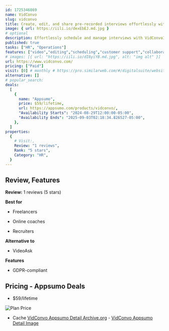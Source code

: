 ```yaml
---
id: 1725346869
name: VidConvo
slug: vidconvo
title: Create, edit, and share pre-recorded interviews effortlessly with our intuitive platform
image: { url: https://iili.io/dexEbEJ.md.jpg }
# optional
description: Effortlessly schedule and manage interviews with VidConvoImprove the candidate experience while reducing interview bias
published: true
tasks: ["HR", "Operations"]
features: ["video","editing","scheduling","customer support","collaboration","feedback"]
# images: [{ url: "https://iili.io/dI8yiYB.md.jpg", alt: "img alt" }]
url: https://www.vidconvo.com/
pricing: ["Paid"]
visit: [0] # monthly # https://pro.similarweb.com/#/digitalsuite/websiteanalysis/home
alternative: []
# popular_search:
deals:
  [
    {
      name: "Appsumo",
      price: $59/lifetime,
      url: https://appsumo.com/products/vidconvo/,
      "Availability Starts": "2024-08-29T12:00:00-05:00",
      "Availability Ends": "2025-09-03T02:18:34.826527-05:00",
    },
  ]
properties:
  {
    # Visit:,
    Review: "1 reviews",
    Rank: "5 stars",
    Category: "HR",
  }
---
```


## Review, Features

**Review:** 1 reviews (5 stars)

**Best for**

- Freelancers

- Online coaches

- Recruiters

**Alternative to**

- VideoAsk

**Features**

- GDPR-compliant

## Pricing - Appsumo Deals

- $59/lifetime

<Img src="https://iili.io/dexh6YJ.png" alt="Plan Price" />

- Cache [VidConvo Appsumo Detail Archive.org](https://web.archive.org/web/*/https://appsumo.com/products/vidconvo/) - [VidConvo Appsumo Detail Image](https://iili.io/dexhm4n.png)

